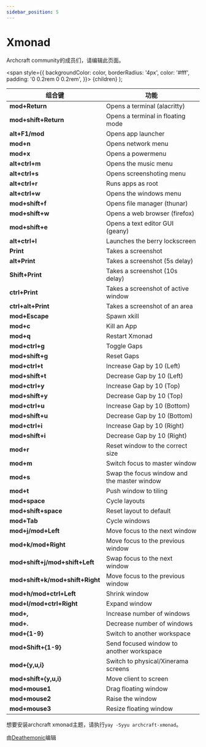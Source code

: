 ```yaml
---
sidebar_position: 5
---
```


# Xmonad

Archcraft community的成员们，请编辑此页面。

<!-- Tabs -->

<!-- Badges -->
  <span
    style={{
      backgroundColor: color,
      borderRadius: '4px',
      color: '#fff',
      padding: '0 0.2rem 0 0.2rem',
    }}>
    {children}
  </span>
);

<!-- Add your stuff after this -->

|组合键|功能|
|--|--|
|**mod+Return** | Opens a terminal (alacritty) |
|**mod+shift+Return** | Opens a terminal in floating mode |
|**alt+F1/mod** | Opens app launcher |
|**mod+n** | Opens network menu |
|**mod+x** | Opens a powermenu |
|**alt+ctrl+m** | Opens the music menu |
|**alt+ctrl+s** | Opens screenshoting menu |
|**alt+ctrl+r** | Runs apps as root |
|**alt+ctrl+w** | Opens the windows menu |
|**mod+shift+f** | Opens file manager (thunar) |
|**mod+shift+w** | Opens a web browser (firefox) |
|**mod+shift+e** | Opens a text editor GUI (geany) |
|**alt+ctrl+l** | Launches the berry lockscreen |
|**Print** | Takes a screenshot |
|**alt+Print** | Takes a screenshot (5s delay) |
|**Shift+Print** | Takes a screenshot (10s delay)|
|**ctrl+Print** | Takes a screenshot of active window |
|**ctrl+alt+Print** | Takes a screenshot of an area |
|**mod+Escape** | Spawn xkill |
|**mod+c** | Kill an App |
|**mod+q** | Restart Xmonad |
|**mod+ctrl+g** | Toggle Gaps |
|**mod+shift+g** | Reset Gaps |
|**mod+ctrl+t** | Increase Gap by 10 (Left) |
|**mod+shift+t** | Decrease Gap by 10 (Left) |
|**mod+ctrl+y** | Increase Gap by 10 (Top) |
|**mod+shift+y** | Decrease Gap by 10 (Top) |
|**mod+ctrl+u** | Increase Gap by 10 (Bottom) |
|**mod+shift+u** | Decrease Gap by 10 (Bottom) |
|**mod+ctrl+i** | Increase Gap by 10 (Right) |
|**mod+shift+i** | Decrease Gap by 10 (Right) |
|**mod+r** | Reset window to the correct size |
|**mod+m** | Switch focus to master window |
|**mod+s** | Swap the focus window and the master window |
|**mod+t** | Push window to tiling |
|**mod+space** | Cycle layouts |
|**mod+shift+space** | Reset layout to default |
|**mod+Tab** | Cycle windows |
|**mod+j/mod+Left** | Move focus to the next window |
|**mod+k/mod+Right** | Move focus to the previous window |
|**mod+shift+j/mod+shift+Left**| Swap focus to the next window |
|**mod+shift+k/mod+shift+Right** | Move focus to the previous window |
|**mod+h/mod+ctrl+Left** | Shrink window |
|**mod+l/mod+ctrl+Right** | Expand window |
|**mod+,** | Increase number of windows |
|**mod+.** | Decrease number of windows |
|**mod+{1-9}** | Switch to another workspace |
|**mod+Shift+{1-9}** | Send focused window to another workspace |
|**mod+{y,u,i}** | Switch to physical/Xinerama screens |
|**mod+shift+{y,u,i}** | Move client to screen |
|**mod+mouse1** | Drag floating window |
|**mod+mouse2** | Raise the window |
|**mod+mouse3** | Resize floating window |

想要安装archcraft xmonad主题，请执行``yay -Syyu archcraft-xmonad``。

由[Deathemonic](https://github.com/deathemonic)编辑
